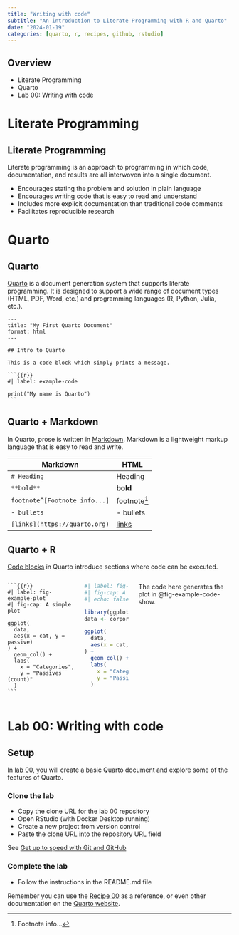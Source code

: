 ```yaml
---
title: "Writing with code"
subtitle: "An introduction to Literate Programming with R and Quarto"
date: "2024-01-19"
categories: [quarto, r, recipes, github, rstudio]
---
```


## Overview

- Literate Programming
- Quarto
- Lab 00: Writing with code

# Literate Programming

## Literate Programming

Literate programming is an approach to programming in which code, documentation, and results are all interwoven into a single document.

- Encourages stating the problem and solution in plain language
- Encourages writing code that is easy to read and understand
- Includes more explicit documentation than traditional code comments
- Facilitates reproducible research

# Quarto

## Quarto

[Quarto](https://quarto.org/docs/gallery/) is a document generation system that supports literate programming. It is designed to support a wide range of document types (HTML, PDF, Word, etc.) and programming languages (R, Python, Julia, etc.).

````quarto
---
title: "My First Quarto Document"
format: html
---

## Intro to Quarto

This is a code block which simply prints a message.

```{{r}}
#| label: example-code

print("My name is Quarto")
```
````

## Quarto + Markdown

In Quarto, prose is written in [Markdown](https://quarto.org/docs/authoring/markdown-basics.html). Markdown is a lightweight markup language that is easy to read and write.


| Markdown | HTML |
| --- | --- |
| `# Heading` | Heading |
| `**bold**` | **bold** |
| `footnote^[Footnote info...]` | footnote^[Footnote info...] |
| `- bullets` | - bullets |
| `[links](https://quarto.org)` | [links](https://quarto.org) |

## Quarto + R

[Code blocks](https://quarto.org/docs/computations/r.html#code-blocks) in Quarto introduce sections where code can be executed.

:::: {.columns}
::: {.column width="60%"}
````quarto
```{{r}}
#| label: fig-example-plot
#| fig-cap: A simple plot

ggplot(
  data,
  aes(x = cat, y = passive)
) +
  geom_col() +
  labs(
    x = "Categories",
    y = "Passives (count)"
  )
```
````
:::

::: {.column width="40%" .r-stretch}
```r
#| label: fig-example-code-show
#| fig-cap: A simple plot
#| echo: false

library(ggplot2)
data <- corpora::BrownPassives

ggplot(
  data,
  aes(x = cat, y = passive)
) +
  geom_col() +
  labs(
    x = "Categories",
    y = "Passives (count)"
  )
```
:::

The code here generates the plot in @fig-example-code-show.

::::


# Lab 00: Writing with code

## Setup

In [lab 00](https://github.com/lin-380-s24/lab-00), you will create a basic Quarto document and explore some of the features of Quarto.

::: {.panel-tabset}

### Clone the lab

- Copy the clone URL for the lab 00 repository
- Open RStudio (with Docker Desktop running)
- Create a new project from version control
- Paste the clone URL into the repository URL field

::: {.aside}
See [Get up to speed with Git and GitHub](../guides/get-up-with-git.html)
:::

### Complete the lab

- Follow the instructions in the README.md file
:::

::: {.aside}
Remember you can use the [Recipe 00](https://qtalr.github.io/qtalrkit/articles/recipe-0.html) as a reference, or even other documentation on the [Quarto website](https://quarto.org/).
:::

